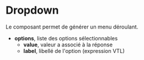 # Dropdown

Le composant permet de générer un menu déroulant.

- **options**, liste des options sélectionnables
    - **value**, valeur a associé à la réponse
    - **label**, libellé de l'option (expression VTL)


<GoToType type="ComponentDropdownType"/>


<FormExample source={source} />

